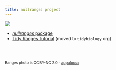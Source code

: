 ```yaml
---
title: nullranges project
---
```


![](ranges.jpg)

* [*nullranges* package](nullranges)
* [Tidy Ranges Tutorial](https://tidybiology.github.io/tidy-ranges-tutorial) (moved to `tidybiology` org)

<br><br>

<small> 
Ranges photo is CC BY-NC 2.0 - [appaIoosa](https://www.flickr.com/photos/appaloosa/331184982)
</small>
